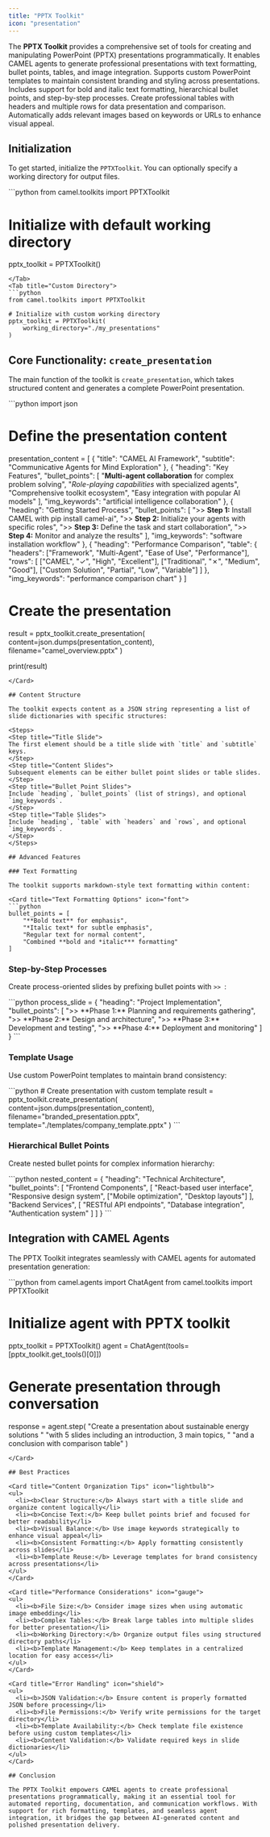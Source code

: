 ```yaml
---
title: "PPTX Toolkit"
icon: "presentation"
---
```


<Note type="info" title="What is the PPTX Toolkit?">
  The <b>PPTX Toolkit</b> provides a comprehensive set of tools for creating and manipulating PowerPoint (PPTX) presentations programmatically. It enables CAMEL agents to generate professional presentations with text formatting, bullet points, tables, and image integration.
</Note>

<CardGroup cols={2}>
  <Card title="Template Support" icon="palette">
    Supports custom PowerPoint templates to maintain consistent branding and styling across presentations.
  </Card>
  <Card title="Rich Formatting" icon="brush">
    Includes support for bold and italic text formatting, hierarchical bullet points, and step-by-step processes.
  </Card>
  <Card title="Table Integration" icon="table">
    Create professional tables with headers and multiple rows for data presentation and comparison.
  </Card>
  <Card title="Image Embedding" icon="image">
    Automatically adds relevant images based on keywords or URLs to enhance visual appeal.
  </Card>
</CardGroup>

## Initialization

To get started, initialize the `PPTXToolkit`. You can optionally specify a working directory for output files.

<Tabs>
<Tab title="Default">
```python
from camel.toolkits import PPTXToolkit

# Initialize with default working directory
pptx_toolkit = PPTXToolkit()
```
</Tab>
<Tab title="Custom Directory">
```python
from camel.toolkits import PPTXToolkit

# Initialize with custom working directory
pptx_toolkit = PPTXToolkit(
    working_directory="./my_presentations"
)
```
</Tab>
</Tabs>

## Core Functionality: `create_presentation`

The main function of the toolkit is `create_presentation`, which takes structured content and generates a complete PowerPoint presentation.

<Card title="Example: Creating a Business Presentation" icon="chart-line">
```python
import json

# Define the presentation content
presentation_content = [
    {
        "title": "CAMEL AI Framework",
        "subtitle": "Communicative Agents for Mind Exploration"
    },
    {
        "heading": "Key Features",
        "bullet_points": [
            "**Multi-agent collaboration** for complex problem solving",
            "*Role-playing capabilities* with specialized agents",
            "Comprehensive toolkit ecosystem",
            "Easy integration with popular AI models"
        ],
        "img_keywords": "artificial intelligence collaboration"
    },
    {
        "heading": "Getting Started Process",
        "bullet_points": [
            ">> **Step 1:** Install CAMEL with pip install camel-ai",
            ">> **Step 2:** Initialize your agents with specific roles",
            ">> **Step 3:** Define the task and start collaboration",
            ">> **Step 4:** Monitor and analyze the results"
        ],
        "img_keywords": "software installation workflow"
    },
    {
        "heading": "Performance Comparison",
        "table": {
            "headers": ["Framework", "Multi-Agent", "Ease of Use", "Performance"],
            "rows": [
                ["CAMEL", "✓", "High", "Excellent"],
                ["Traditional", "✗", "Medium", "Good"],
                ["Custom Solution", "Partial", "Low", "Variable"]
            ]
        },
        "img_keywords": "performance comparison chart"
    }
]

# Create the presentation
result = pptx_toolkit.create_presentation(
    content=json.dumps(presentation_content),
    filename="camel_overview.pptx"
)

print(result)
```
</Card>

## Content Structure

The toolkit expects content as a JSON string representing a list of slide dictionaries with specific structures:

<Steps>
<Step title="Title Slide">
The first element should be a title slide with `title` and `subtitle` keys.
</Step>
<Step title="Content Slides">
Subsequent elements can be either bullet point slides or table slides.
</Step>
<Step title="Bullet Point Slides">
Include `heading`, `bullet_points` (list of strings), and optional `img_keywords`.
</Step>
<Step title="Table Slides">
Include `heading`, `table` with `headers` and `rows`, and optional `img_keywords`.
</Step>
</Steps>

## Advanced Features

### Text Formatting

The toolkit supports markdown-style text formatting within content:

<Card title="Text Formatting Options" icon="font">
```python
bullet_points = [
    "**Bold text** for emphasis",
    "*Italic text* for subtle emphasis",
    "Regular text for normal content",
    "Combined **bold and *italic*** formatting"
]
```
</Card>

### Step-by-Step Processes

Create process-oriented slides by prefixing bullet points with `>> `:

<Card title="Process Slides" icon="list-ol">
```python
process_slide = {
    "heading": "Project Implementation",
    "bullet_points": [
        ">> **Phase 1:** Planning and requirements gathering",
        ">> **Phase 2:** Design and architecture",
        ">> **Phase 3:** Development and testing",
        ">> **Phase 4:** Deployment and monitoring"
    ]
}
```
</Card>

### Template Usage

Use custom PowerPoint templates to maintain brand consistency:

<Card title="Using Custom Templates" icon="palette">
```python
# Create presentation with custom template
result = pptx_toolkit.create_presentation(
    content=json.dumps(presentation_content),
    filename="branded_presentation.pptx",
    template="./templates/company_template.pptx"
)
```
</Card>

### Hierarchical Bullet Points

Create nested bullet points for complex information hierarchy:

<Card title="Nested Bullet Points" icon="sitemap">
```python
nested_content = {
    "heading": "Technical Architecture",
    "bullet_points": [
        "Frontend Components",
        [
            "React-based user interface",
            "Responsive design system",
            ["Mobile optimization", "Desktop layouts"]
        ],
        "Backend Services",
        [
            "RESTful API endpoints",
            "Database integration",
            "Authentication system"
        ]
    ]
}
```
</Card>

## Integration with CAMEL Agents

The PPTX Toolkit integrates seamlessly with CAMEL agents for automated presentation generation:

<Card title="Agent-Powered Presentation Creation" icon="robot">
```python
from camel.agents import ChatAgent
from camel.toolkits import PPTXToolkit

# Initialize agent with PPTX toolkit
pptx_toolkit = PPTXToolkit()
agent = ChatAgent(tools=[pptx_toolkit.get_tools()[0]])

# Generate presentation through conversation
response = agent.step(
    "Create a presentation about sustainable energy solutions "
    "with 5 slides including an introduction, 3 main topics, "
    "and a conclusion with comparison table"
)
```
</Card>

## Best Practices

<Card title="Content Organization Tips" icon="lightbulb">
<ul>
  <li><b>Clear Structure:</b> Always start with a title slide and organize content logically</li>
  <li><b>Concise Text:</b> Keep bullet points brief and focused for better readability</li>
  <li><b>Visual Balance:</b> Use image keywords strategically to enhance visual appeal</li>
  <li><b>Consistent Formatting:</b> Apply formatting consistently across slides</li>
  <li><b>Template Reuse:</b> Leverage templates for brand consistency across presentations</li>
</ul>
</Card>

<Card title="Performance Considerations" icon="gauge">
<ul>
  <li><b>File Size:</b> Consider image sizes when using automatic image embedding</li>
  <li><b>Complex Tables:</b> Break large tables into multiple slides for better presentation</li>
  <li><b>Working Directory:</b> Organize output files using structured directory paths</li>
  <li><b>Template Management:</b> Keep templates in a centralized location for easy access</li>
</ul>
</Card>

<Card title="Error Handling" icon="shield">
<ul>
  <li><b>JSON Validation:</b> Ensure content is properly formatted JSON before processing</li>
  <li><b>File Permissions:</b> Verify write permissions for the target directory</li>
  <li><b>Template Availability:</b> Check template file existence before using custom templates</li>
  <li><b>Content Validation:</b> Validate required keys in slide dictionaries</li>
</ul>
</Card>

## Conclusion

The PPTX Toolkit empowers CAMEL agents to create professional presentations programmatically, making it an essential tool for automated reporting, documentation, and communication workflows. With support for rich formatting, templates, and seamless agent integration, it bridges the gap between AI-generated content and polished presentation delivery.
